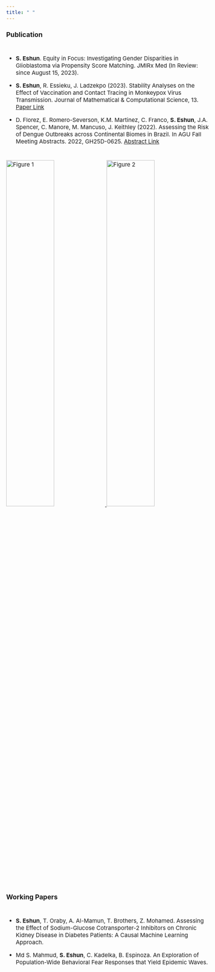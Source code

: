 ```yaml
---
title: " "
---
```

<style>
body {
    font-size: 15px;
}
</style>

### Publication

<div style="height: 10px;"></div>

- **S. Eshun**. Equity in Focus: Investigating Gender Disparities in Glioblastoma via Propensity Score Matching. JMIRx Med (In Review: since August 15, 2023).

- **S. Eshun**, R. Essieku, J. Ladzekpo (2023). Stability Analyses on the Effect of Vaccination and Contact Tracing in Monkeypox Virus Transmission. Journal of Mathematical \& Computational Science, 13. [Paper Link](https://doi.org/10.28919/jmcs/8038)

- D. Florez, E. Romero-Severson, K.M. Martinez, C. Franco, **S. Eshun**, J.A. Spencer, C. Manore, M. Mancuso, J. Keithley (2022). Assessing the Risk of Dengue Outbreaks across Continental Biomes in Brazil. In AGU Fall Meeting Abstracts. 2022, GH25D-0625. [Abstract Link](https://ui.adsabs.harvard.edu/abs/2022AGUFMGH25D0625F/abstract)

<div style="height: 10px;"></div>


[![Figure 1](imgs/figure-3c.png){width=48.5% margin-right=2%} ![Figure 2](imgs/figure-3a.png){width=48.5%}](https://doi.org/10.28919/jmcs/8038)


<div style="height: 10px;"></div>

### Working Papers

<div style="height: 10px;"></div>

- **S. Eshun**, T. Oraby, A. Al-Mamun, T. Brothers, Z. Mohamed. Assessing the Effect of Sodium-Glucose Cotransporter-2 Inhibitors on Chronic Kidney Disease in Diabetes Patients: A Causal Machine Learning Approach.

- Md S. Mahmud, **S. Eshun**, C. Kadelka, B. Espinoza. An Exploration of Population-Wide Behavioral Fear Responses that Yield Epidemic Waves.





<!-- <div style="display: flex; justify-content: space-between;">
  <img src="imgs/figure-3c.png" alt="Figure 1" style="width: 48.5%; margin-right: 2%;">
  <img src="imgs/figure-3a.png" alt="Figure 2" style="width: 48.5%;">
</div> -->

<!-- ::: {.figure}
![Figure 1](imgs/figure-3c.png){width=48.5% margin-right=2%}
![Figure 2](imgs/figure-3a.png){width=48.5%}

*Detailed information, visit [Effect of Vaccination and Contact Tracing in MpoX](https://doi.org/10.28919/jmcs/8038).*
:::-->
